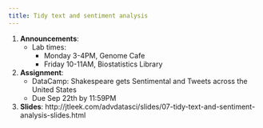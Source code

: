 ```yaml
---
title: Tidy text and sentiment analysis
---
```


1. __Announcements__: 
    * Lab times: 
        * Monday 3-4PM, Genome Cafe
        * Friday 10-11AM, Biostatistics Library
2. __Assignment__: 
    * DataCamp: Shakespeare gets Sentimental and Tweets across the United States
    * Due Sep 22th by 11:59PM
3. __Slides__: http://jtleek.com/advdatasci/slides/07-tidy-text-and-sentiment-analysis-slides.html
